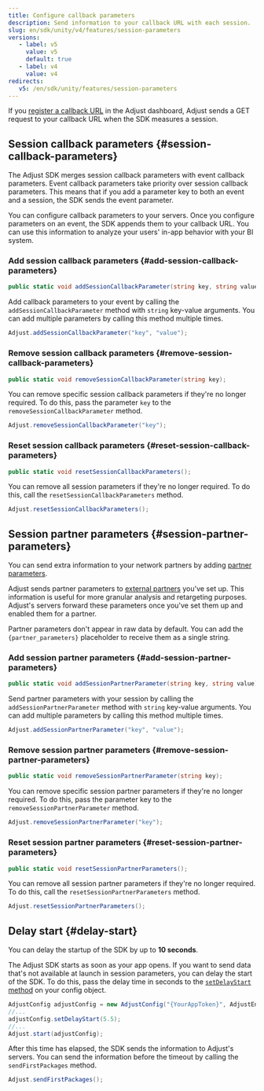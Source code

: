 ```yaml
---
title: Configure callback parameters
description: Send information to your callback URL with each session.
slug: en/sdk/unity/v4/features/session-parameters
versions:
   - label: v5
     value: v5
     default: true
   - label: v4
     value: v4
redirects:
   v5: /en/sdk/unity/features/session-parameters
---
```


If you [register a callback URL](https://help.adjust.com/en/article/recommended-placeholders-callbacks) in the Adjust dashboard, Adjust sends a GET request to your callback URL when the SDK measures a session.

## Session callback parameters {#session-callback-parameters}

<Callout type="note">

The Adjust SDK merges session callback parameters with event callback parameters. Event callback parameters take priority over session callback parameters. This means that if you add a parameter key to both an event and a session, the SDK sends the event parameter.

</Callout>

You can configure callback parameters to your servers. Once you configure parameters on an event, the SDK appends them to your callback URL. You can use this information to analyze your users' in-app behavior with your BI system.

### Add session callback parameters {#add-session-callback-parameters}

<CodeBlock title="Method signature">

```cs
public static void addSessionCallbackParameter(string key, string value);
```

</CodeBlock>

Add callback parameters to your event by calling the `addSessionCallbackParameter` method with `string` key-value arguments. You can add multiple parameters by calling this method multiple times.

```cs
Adjust.addSessionCallbackParameter("key", "value");
```

### Remove session callback parameters {#remove-session-callback-parameters}

<CodeBlock title="Method signature">

```cs
public static void removeSessionCallbackParameter(string key);
```

</CodeBlock>

You can remove specific session callback parameters if they're no longer required. To do this, pass the parameter `key` to the `removeSessionCallbackParameter` method.

```cs
Adjust.removeSessionCallbackParameter("key");
```

### Reset session callback parameters {#reset-session-callback-parameters}

<CodeBlock title="Method signature">

```cs
public static void resetSessionCallbackParameters();
```

</CodeBlock>

You can remove all session parameters if they're no longer required. To do this, call the `resetSessionCallbackParameters` method.

```cs
Adjust.resetSessionCallbackParameters();
```

## Session partner parameters {#session-partner-parameters}

You can send extra information to your network partners by adding [partner parameters](https://help.adjust.com/en/article/data-sharing-ad-network#map-parameters).

Adjust sends partner parameters to [external partners](https://help.adjust.com/en/article/integrated-partners) you've set up. This information is useful for more granular analysis and retargeting purposes. Adjust's servers forward these parameters once you've set them up and enabled them for a partner.

<Callout type="note">

Partner parameters don't appear in raw data by default. You can add the `{partner_parameters}` placeholder to receive them as a single string.

</Callout>

### Add session partner parameters {#add-session-partner-parameters}

<CodeBlock title="Method signature">

```cs
public static void addSessionPartnerParameter(string key, string value);
```

</CodeBlock>

Send partner parameters with your session by calling the `addSessionPartnerParameter` method with `string` key-value arguments. You can add multiple parameters by calling this method multiple times.

```cs
Adjust.addSessionPartnerParameter("key", "value");
```

### Remove session partner parameters {#remove-session-partner-parameters}

<CodeBlock title="Method signature">

```cs
public static void removeSessionPartnerParameter(string key);
```

</CodeBlock>

You can remove specific session partner parameters if they're no longer required. To do this, pass the parameter key to the `removeSessionPartnerParameter` method.

```cs
Adjust.removeSessionPartnerParameter("key");
```

### Reset session partner parameters {#reset-session-partner-parameters}

<CodeBlock title="Method signature">

```cs
public static void resetSessionPartnerParameters();
```

</CodeBlock>

You can remove all session partner parameters if they're no longer required. To do this, call the `resetSessionPartnerParameters` method.

```cs
Adjust.resetSessionPartnerParameters();
```

## Delay start {#delay-start}

<Callout type="note">

You can delay the startup of the SDK by up to **10 seconds**.

</Callout>

The Adjust SDK starts as soon as your app opens. If you want to send data that's not available at launch in session parameters, you can delay the start of the SDK. To do this, pass the delay time in seconds to the [`setDelayStart` method](/en/sdk/unity/configuration#delay-the-start-of-the-sdk) on your config object.

```cs
AdjustConfig adjustConfig = new AdjustConfig("{YourAppToken}", AdjustEnvironment.Sandbox);
//...
adjustConfig.setDelayStart(5.5);
//...
Adjust.start(adjustConfig);
```

After this time has elapsed, the SDK sends the information to Adjust's servers. You can send the information before the timeout by calling the `sendFirstPackages` method.

```cs
Adjust.sendFirstPackages();
```
